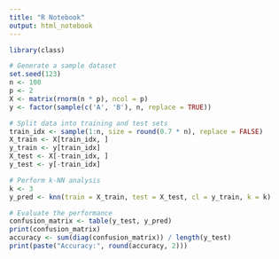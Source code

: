 ```yaml
---
title: "R Notebook"
output: html_notebook
---
```


```r
library(class)
```

```r
# Generate a sample dataset
set.seed(123)
n <- 100
p <- 2
X <- matrix(rnorm(n * p), ncol = p)
y <- factor(sample(c('A', 'B'), n, replace = TRUE))

# Split data into training and test sets
train_idx <- sample(1:n, size = round(0.7 * n), replace = FALSE)
X_train <- X[train_idx, ]
y_train <- y[train_idx]
X_test <- X[-train_idx, ]
y_test <- y[-train_idx]

# Perform k-NN analysis
k <- 3
y_pred <- knn(train = X_train, test = X_test, cl = y_train, k = k)

# Evaluate the performance
confusion_matrix <- table(y_test, y_pred)
print(confusion_matrix)
accuracy <- sum(diag(confusion_matrix)) / length(y_test)
print(paste("Accuracy:", round(accuracy, 2)))
```